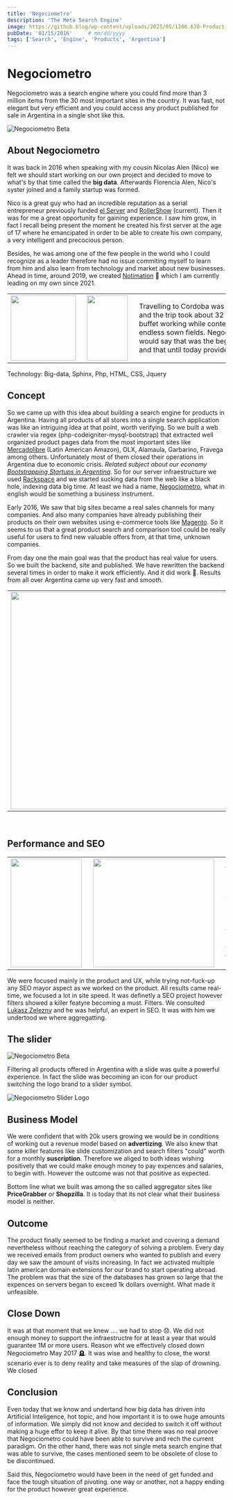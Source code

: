 ```yaml
---
title: 'Negociometro'
description: 'The Meta Search Engine'
image: https://github.blog/wp-content/uploads/2023/05/1200.630-Productivity-wLogo@2x.png?resize=1600%2C850
pubDate: '01/15/2016'     # mm/dd/yyyy
tags: ['Search', 'Engine', 'Products', 'Argentina']
---
```


# Negociometro

Negociometro was a search engine where you could find more than 3 million items from the 30 most important sites in the country. It was fast, not elegant but very efficient and you could access any product published for sale in Argentina in a single shot like this.

![Negociometro Beta](/images/previous/negociometro/negociometro_banner.png)

## About Negociometro

It was back in 2016 when speaking with my cousin Nicolas Alen (Nico) we felt we should start working on our own project and decided to move to what's by that time called the **big data**. Afterwards Florencia Alen, Nico's syster joined and a family startup was formed.

Nico is a great guy who had an incredible reputation as a serial entrepreneur previously funded [el Server](https://elserver.com) and [RollerShow](https://www.rollershow.com.ar) (current). Then it was for me a great opportunity for gaining experience. I saw him grow, in fact I recall being present the moment he created his first server at the age of 17 where he emancipated in order to be able to create his own company, a very intelligent and precocious person.

Besides, he was among one of the few people in the world who I could recognize as a leader therefore had no issue commiting myself to learn from him and also learn from technology and market about new businesses. Ahead in time, around 2019, we created <a href="/projects/notimation" target="_blank">Notimation</a> 🚀 which I am currently leading on my own since 2021.

<table>
    <tr>
        <td>
            <img src="/images/previous/negociometro/negociometro_nico_jose.jpg" width="150px" height="150px"></img>
        </td>
        <td>
            <img style="padding-left: 10px;" src="/images/previous/negociometro/negociometro_train_cordoba.png" width="94px" height="150px"></img>
        </td>
        <td>
          <p style="width: 500px; padding-left: 10px;"> Travelling to Cordoba was a lot of fun. I took the train from Retiro and the trip took about 32 hours. I usually spent time at the train buffet working while contemplating the immense countryside with endless sown fields. Negociometro was a great journey. Time would say that was the beginning of something that kept moving and that until today provides with experience and good memories.</p>
        </td>
    </tr>
</table>

Technology: Big-data, Sphinx, Php, HTML, CSS, Jquery

## Concept

So we came up with this idea about building a search engine for products in Argentina. Having all products of all stores into a single search application was like an intriguing idea at that point, worth verifying. So we built a web crawler via regex (php-codeigniter-mysql-bootstrap) that extracted well organized product pages data from the most important sites like <a href="https://www.mercadolibre.com.ar/" target="_blank">Mercadolibre</a> (Latin American Amazon), OLX, Alamaula, Garbarino, Fravega among others. Unfortunately most of them closed their operations in Argentina due to economic crisis. <i>Related subject about our economy <a href="/essays/bootstrapping" target="_blank">Bootstrapping Startups in Argentina</a></i>. So for our server infraestructure we used <a href="https://www.rackspace.com" target="_blank">Rackspace</a> and we started sucking data from the web like a black hole, indexing data big time. At least we had a name, <a href="https://twitter.com/negociometro" target="_blank"> Negociometro</a>, what in english would be something a business instrument.

Early 2016, We saw that big sites became a real sales channels for many companies. And also many companies have already publishing their products on their own websites using e-commerce tools like <a href="https://business.adobe.com" tardet="_blank">Magento</a>. So it seems to us that a great product search and comparison tool could be really useful for users to find new valuable offers from, at that time, unknown companies.

From day one the main goal was that the product has real value for users. So we built the backend, site and published. We have rewritten the backend several times in order to make it work efficiently. And it did work 👏. Results from all over Argentina came up very fast and smooth.

<table>
    <tr>
        <td>
            <img src="/images/previous/negociometro/negociometro_first_site.png" width="900px" height="500px" id="negociometro_nico_jose"></img>
        </td>
        <td>
            <img style="padding-left: 10px;" src="/images/previous/negociometro/negociometro_results.png" width="758px" height="500px"></img>
        </td>
    </tr>
</table>

<br/>

## Performance and SEO

<table>
    <tr>
        <td>
            <img src="/images/previous/negociometro/negociometro_analytics.png" width="164px" height="250px"></img>
        </td>
        <td>
            <img src="/images/previous/negociometro/negociometro_resultados.png" width="279px" height="250px" style="padding-left: 10px;"></img>
        </td>
        <td>
            <p style="width: 250px; padding-left: 10px;"> We have been able to effectively process about <b>10.000.000</b> products and index/refresh about <b>60.000</b> articles per hour 🔥 over <a href="/images/previous/negociometro/categorias_negociometro.pdf" tardet="_blank">90 Catergories</a> in more that 30 sites from Argentina. By mid 2017 was reaching <b>20.000 visits</b> a month. However the size of the <b>database increaded</b> very fast, unfortunately not as fast as the amount of visits.</p>
        </td>
    </tr>
</table>

We were focused mainly in the product and UX, while trying not-fuck-up any SEO mayor aspect as we worked on the product. All results came real-time, we focused a lot in site speed. It was definetly a SEO project however filters showed a killer featyre becoming a must. Filters. We consulted <a href="https://twitter.com/LukaszZelezny" target="_blank">Lukasz Zelezny</a> and he was helpful, an expert in SEO. It was with him we undertood we where aggregatting.

## The slider

![Negociometro Beta](/images/previous/negociometro/negociometro_filters.png)

Filtering all products offered in Argentina with a slide was quite a powerful experience. In fact the slide was becoming an icon for our product switching the logo brand to a slider symbol.

![Negociometro Slider Logo](/images/previous/negociometro/negociometro_slider_logo.png)

## Business Model

We were confident that with 20k users growing we would be in conditions of working out a revenue model based on <b>advertizing</b>. We also knew that some killer features like slide customization and search filters "could" worth for a monthly <b>suscription</b>. Therefore we aliged to both ideas wishing positively that we could make enough money to pay expences and salaries, to begin with. However the outcome was not that positive as expected.

Bottom line what we built was among the so called aggregator sites like <b>PriceGrabber</b> or <b>Shopzilla</b>. It is today that its not clear what their business model is neither.

## Outcome

The product finally seemed to be finding a market and covering a demand nevertheless without reaching the category of solving a problem. Every day we received emails from product owners who wanted to publish and every day we saw the amount of visits increasing. In fact we activated multiple latin american domain extensions for our brand to start operating abroad. The problem was that the size of the databases has grown so large that the expences on servers began to exceed 1k dollars overnight. What made it unfeasible.

## Close Down

It was at that moment that we knew .... we had to stop 😞. We did not enough money to support the infraestructre for at least a year that would guarantee 1M or more users. Reason wht we effectively closed down Negociometro May 2017 🪦. It was wise and healthy to close, the worst scenario ever is to deny reality and take measures of the slap of drowning. We closed

## Conclusion

Even today that we know and undertand how big data has driven into Artificial Inteligence, hot topic, and how important it is to owe huge amounts of information. We simply did not know and decided to switch it off without making a huge effor to keep it alive. By that time there was no real proove that Negociometro could have been able to survive and rech the current paradigm. On the other hand, there was not single meta search engine that was able to survive, the cases mentioned seem to be obsolete of close to be discontinued.

Said this, Negociometro would have been in the need of get funded and face the tough situation of pivoting. one way or another, not a happy ending for the product however great experience.





